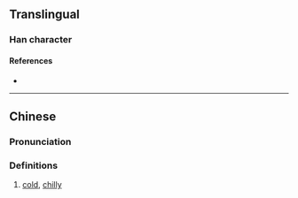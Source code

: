 {{character info/new}}
==Translingual==

===Han character===
{{Han char|rn=85|rad=水|as=14|sn=17|four=|canj=EQBU|ids=⿰氵靘}}

====References====
* {{Han ref|kx=0656.220|dkj=18518|dj=1067.060|hdz=31765.110|uh=6FEA|ud=28650}}

----

==Chinese==
{{zh-forms}}

===Pronunciation===
{{zh-pron
|m=qìng
|c=cing6
|mc=
|oc=
|ma=
|cat=a
}}

===Definitions===
{{zh-hanzi}}

# [[cold]], [[chilly]]